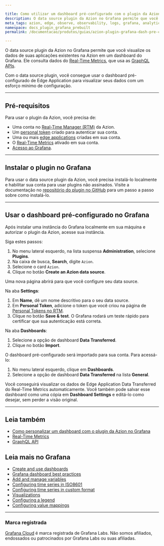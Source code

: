 ```yaml
---

title: Como utilizar um dashboard pré-configurado com o plugin da Azion no Grafana
description: O data source plugin da Azion no Grafana permite que você visualize os dados de suas aplicações existentes na Azion em um dashboard do Grafana.
meta_tags: azion, edge, observe, observability, logs, grafana, analytics
namespace: docs_plugin_grafana_prebuilt
permalink: /documentacao/produtos/guias/azion-plugin-grafana-dash-pre-configurado/

---
```


O data source plugin da Azion no Grafana permite que você visualize os dados de suas aplicações existentes na Azion em um dashboard do Grafana. Ele consulta dados do [Real-Time Metrics](/pt-br/documentacao/produtos/real-time-metrics/), que usa as [GraphQL APIs](/pt-br/documentacao/produtos/graphql-api/visao-geral/).

Com o data source plugin, você consegue usar o dashboard pré-configurado de Edge Application para visualizar seus dados com um esforço mínimo de configuração.

---

## Pré-requisitos

Para usar o plugin da Azion, você precisa de:

- Uma conta no [Real-Time Manager (RTM)](https://manager.azion.com/) da Azion.
- Um [personal token](/pt-br/documentacao/produtos/gestao-de-contas/personal-tokens/) criado para autenticar sua conta.
- Uma ou mais [edge applications](/pt-br/documentacao/produtos/edge-application/) criadas em sua conta.
- O [Real-Time Metrics](/pt-br/documentacao/produtos/real-time-metrics/) ativado em sua conta.
- [Acesso ao Grafana](https://grafana.com/).

---

## Instalar o plugin no Grafana

Para usar o data source plugin da Azion, você precisa instalá-lo localmente e habilitar sua conta para usar plugins não assinados. Visite a documentação no [repositório do plugin no GitHub](https://github.com/aziontech/grafana-plugin#install-plugin-on-local-grafana) para um passo a passo sobre como instalá-lo.

---

## Usar o dashboard pré-configurado no Grafana

Após instalar uma instância do Grafana localmente em sua máquina e autorizar o plugin da Azion, acesse sua instância.

Siga estes passos:

1. No menu lateral esquerdo, na lista suspensa **Administration**, selecione **Plugins**.
2. Na caixa de busca, **Search**, digite `Azion`.
3. Selecione o card `Azion`.
4. Clique no botão **Create an Azion data source**.

Uma nova página abrirá para que você configure seu data source.

Na aba **Settings**:

1. Em **Name**, dê um nome descritivo para o seu data source.
2. Em **Personal Token**, adicione o token que você criou na página de [Personal Tokens no RTM](/pt-br/documentacao/produtos/gestao-de-contas/personal-tokens/).
3. Clique no botão **Save & test**. O Grafana rodará um teste rápido para certificar que sua autenticação está correta.

Na aba **Dashboards**:

1. Selecione a opção de dashboard **Data Transferred**.
2. Clique no botão **Import**.

O dashboard pré-configurado será importado para sua conta. Para acessá-lo:

1. No menu lateral esquerdo, clique em **Dashboards**.
2. Selecione a opção de dashboard **Data Transferred** na lista **General**.

Você conseguirá visualizar os dados de Edge Application Data Transferred do Real-Time Metrics automaticamente. Você também pode salvar esse dashboard como uma cópia em **Dashboard Settings** e editá-lo como desejar, sem perder a visão original.

---

## Leia também

- [Como personalizar um dashboard com o plugin da Azion no Grafana](/pt-br/documentacao/produtos/guias/azion-plugin-grafana/)
- [Real-Time Metrics](/pt-br/documentacao/produtos/real-time-metrics/)
- [GraphQL API](/pt-br/documentacao/produtos/graphql-api/visao-geral/)

## Leia mais no Grafana

- [Create and use dashboards](https://grafana.com/docs/grafana/latest/dashboards/)
- [Grafana dashboard best practices](https://grafana.com/docs/grafana/latest/dashboards/build-dashboards/best-practices/)
- [Add and manage variables](https://grafana.com/docs/grafana/latest/dashboards/variables/)
- [Configuring time series in ISO8601](https://momentjs.com/docs/#/parsing/string/)
- [Configuring time series in custom format](https://momentjs.com/docs/#/parsing/string-format/)
- [Visualizations](https://grafana.com/docs/grafana/latest/panels-visualizations/visualizations/)
- [Configuring a legend](https://grafana.com/docs/grafana/latest/panels-visualizations/visualizations/configure-legend/)
- [Configuring value mappings](https://grafana.com/docs/grafana/latest/panels-visualizations/configure-value-mappings/)

---

### Marca registrada

[Grafana Cloud](https://grafana.com/products/cloud/) é marca registrada de Grafana Labs. Não somos afiliados, endossados ou patrocinados por Grafana Labs ou suas afiliadas.


